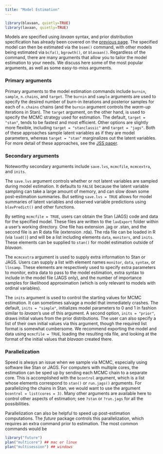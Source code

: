 ```yaml
---
title: "Model Estimation"
---
```


```r
library(blavaan, quietly=TRUE)
library(lavaan, quietly=TRUE)
```

Models are specified using *lavaan* syntax, and prior distribution specification has already been covered on the [previous page](prior.html). The specified model can then be estimated via the `bsem()` command, with other models being estimated via `bcfa()`, `bgrowth()`, or `blavaan()`. Regardless of the command, there are many arguments that allow you to tailor the model estimation to your needs. We discuss here some of the most popular arguments, as well as some easy-to-miss arguments.

### Primary arguments
Primary arguments to the model estimation commands include `burnin`, `sample`, `n.chains`, and `target`. The `burnin` and `sample` arguments are used to specify the desired number of burn-in iterations and posterior samples for each of `n.chains` chains (and the `burnin` argument controls the *warm-up* iterations in Stan). The `target` argument, on the other hand, is used to specify the MCMC strategy used for estimation. The default, `target = "stan"`, tends to be fastest and most efficient. Other options are slightly more flexible, including `target = "stanclassic"` and `target = "jags"`. Both of these approaches sample latent variables as if they are model parameters, whereas `target = "stan"` marginalizes out the latent variables. For more detail of these approaches, see the [JSS paper](https://www.jstatsoft.org/article/view/v100i06).


### Secondary arguments
Noteworthy secondary arguments include `save.lvs`, `mcmcfile`, `mcmcextra`, and `inits`.

The `save.lvs` argument controls whether or not latent variables are sampled during model estimation. It defaults to `FALSE` because the latent variable sampling can take a large amount of memory, and can slow down some post-estimation summaries. But setting `save.lvs = TRUE` allows for model summaries of latent variables and observed variable predictions using `blavPredict()` and other functions.

By setting `mcmcfile = TRUE`, users can obtain the Stan (JAGS) code and data for the specified model. These files are written to the `lavExport` folder within a user's working directory. One file has extension .jag or .stan, and the second file is an R data file (extension .rda). The rda file can be loaded in R (via `load()`) and will be a list including elements `data`, `monitors`, and `inits`. These elements can be supplied to `stan()` for model estimation outside of *blavaan*.

The `mcmcextra` argument is used to supply extra information to Stan or JAGS. Users can supply a list with element names `monitor`, `data`, `syntax`, or `llnsamp`. These elements are respectively used to specify extra parameters to monitor, extra data to pass to the model estimation, extra syntax to include in the model file (JAGS only), and the number of importance samples for likelihood approximation (which is only relevant to models with ordinal variables).

The `inits` argument is used to control the starting values for MCMC estimation. It can sometimes salvage a model that immediately crashes. The default, `inits = "simple"`, initializes model parameters to 0 and 1 in fashion similar to *lavaan*'s use of this argument. A second option, `inits = "prior"`, draws initial values from the prior distributions. The user can also specify a list of their own initial values via this argument, though the required list format is somewhat cumbersome. We recommend exporting the model and data using `mcmcfile = TRUE`, loading the resulting rda file, and looking at the format of the initial values that *blavaan* created there.


### Parallelization
Speed is always an issue when we sample via MCMC, especially using software like Stan or JAGS.  For computers with multiple cores, the estimation can be sped up by sending each MCMC chain to a separate core. This is accomplished with the `bcontrol` argument, which is a list whose elements correspond to `stan()` or `run.jags()` arguments. For parallelizing the chains in Stan, we would want to use the argument `bcontrol = list(cores = 3)`. Many other arguments are available here to control other aspects of estimation; see `?stan` or `?run.jags` for all the possibilities.

Parallelization can also be helpful to speed up post-estimation computations. The *future* package controls this parallelization, which requires an extra command prior to estimation. The most common commands would be

```r
library("future")
plan("multicore") ## mac or linux
plan("multisession") ## windows
```
